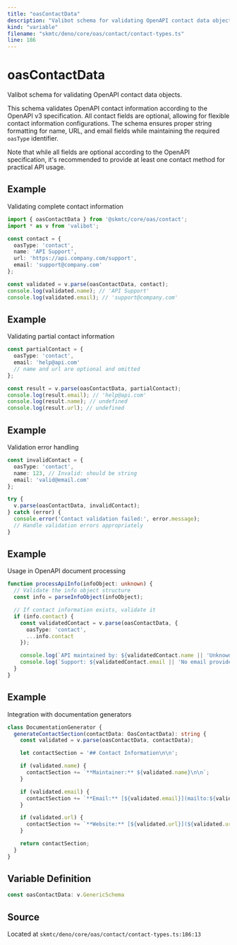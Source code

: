 ```yaml
---
title: "oasContactData"
description: "Valibot schema for validating OpenAPI contact data objects."
kind: "variable"
filename: "skmtc/deno/core/oas/contact/contact-types.ts"
line: 186
---
```


# oasContactData

Valibot schema for validating OpenAPI contact data objects.

This schema validates OpenAPI contact information according to the OpenAPI v3
specification. All contact fields are optional, allowing for flexible contact
information configurations. The schema ensures proper string formatting for
name, URL, and email fields while maintaining the required `oasType` identifier.

Note that while all fields are optional according to the OpenAPI specification,
it's recommended to provide at least one contact method for practical API usage.


## Example

Validating complete contact information
```typescript
import { oasContactData } from '@skmtc/core/oas/contact';
import * as v from 'valibot';

const contact = {
  oasType: 'contact',
  name: 'API Support',
  url: 'https://api.company.com/support',
  email: 'support@company.com'
};

const validated = v.parse(oasContactData, contact);
console.log(validated.name); // 'API Support'
console.log(validated.email); // 'support@company.com'
```


## Example

Validating partial contact information
```typescript
const partialContact = {
  oasType: 'contact',
  email: 'help@api.com'
  // name and url are optional and omitted
};

const result = v.parse(oasContactData, partialContact);
console.log(result.email); // 'help@api.com'
console.log(result.name); // undefined
console.log(result.url); // undefined
```


## Example

Validation error handling
```typescript
const invalidContact = {
  oasType: 'contact',
  name: 123, // Invalid: should be string
  email: 'valid@email.com'
};

try {
  v.parse(oasContactData, invalidContact);
} catch (error) {
  console.error('Contact validation failed:', error.message);
  // Handle validation errors appropriately
}
```


## Example

Usage in OpenAPI document processing
```typescript
function processApiInfo(infoObject: unknown) {
  // Validate the info object structure
  const info = parseInfoObject(infoObject);

  // If contact information exists, validate it
  if (info.contact) {
    const validatedContact = v.parse(oasContactData, {
      oasType: 'contact',
      ...info.contact
    });

    console.log(`API maintained by: ${validatedContact.name || 'Unknown'}`);
    console.log(`Support: ${validatedContact.email || 'No email provided'}`);
  }
}
```


## Example

Integration with documentation generators
```typescript
class DocumentationGenerator {
  generateContactSection(contactData: OasContactData): string {
    const validated = v.parse(oasContactData, contactData);

    let contactSection = '## Contact Information\n\n';

    if (validated.name) {
      contactSection += `**Maintainer:** ${validated.name}\n\n`;
    }

    if (validated.email) {
      contactSection += `**Email:** [${validated.email}](mailto:${validated.email})\n\n`;
    }

    if (validated.url) {
      contactSection += `**Website:** [${validated.url}](${validated.url})\n\n`;
    }

    return contactSection;
  }
}
```

## Variable Definition

```typescript
const oasContactData: v.GenericSchema
```

## Source

Located at `skmtc/deno/core/oas/contact/contact-types.ts:186:13`

